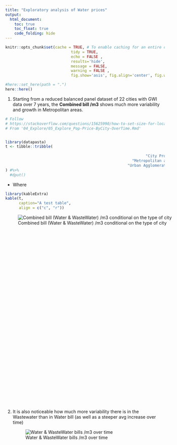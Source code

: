 ```yaml
---
title: "Exploratory analysis of Water prices"
output:
  html_document:
    toc: true
    toc_float: true
    code_folding: hide
---
```




```r
knitr::opts_chunk$set(cache = TRUE, # To enable caching for an entire document
							 tidy = TRUE, 
							 echo = FALSE , 
							 results='hide',  
							 message = FALSE, 
							 warning = FALSE , 
							 fig.show='asis', fig.align='center', fig.width=6, fig.height=6)

#here::set_here(path = ".")
here::here()
```



1. Starting from a reduced balanced panel dataset of 22 cities with GWI data over 7 years, the **Combined bill /m3** shows much more variability and growth in Metropolitan areas. 

```r
# Follow 
# https://stackoverflow.com/questions/15625990/how-to-set-size-for-local-image-using-knitr-for-markdown
# From '04_Explore/05_Explore_Pop-Price-ByCity-OverTime.Rmd'


library(datapasta)
t <- tibble::tribble(
                                                                         ~f,   ~n,
                                                              "City Proper",   7L,
                                                        "Metropolitan area", 127L,
                                                      "Urban Agglomeration",  12L
) #%>%
  #dput()
```

+ Where 
```r
library(kableExtra)
kable(t, 
      caption="A test table", 
      align = c("c", "r"))
```



<div style="width:800px; height:600px">
![Combined bill (Water & WasteWater) /m3 conditional on the type of city](images/01_PanelCoplotStatType.png)
</div>

<!-- ![Combined bill (Water & WasteWater) /m3 conditional on the type of city](.././05_Output/01_PanelCoplotStatType.png){width=80%} -->

2. It is also noticeable how much more variability there is in the Wastewater than in Water bill (as well as a steeper avg increase over time)
<div style="width:800px; height:8600px">
![Water & WasteWater bills /m3 over time](images/02_BoxplotTime.png)
</div>


3. Interestingly NON-Capital  areas have much higher prices on avg 
<div style="width:800px; height:8600px">
![Water & WasteWater bills /m3 in Capital or Non-Capital cities](images/05_PriceCapOrNot.png)
